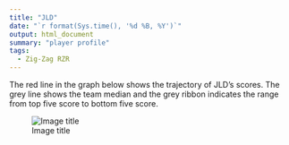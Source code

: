 ```yaml
---
title: "JLD"
date: "`r format(Sys.time(), '%d %B, %Y')`"
output: html_document
summary: "player profile"
tags:
  - Zig-Zag RZR
---
```


The red line in the graph below shows the trajectory of JLD's scores. The grey line shows the team median and the grey ribbon indicates the range from top five score to bottom five score.

![Image title](JLD.jpg)
